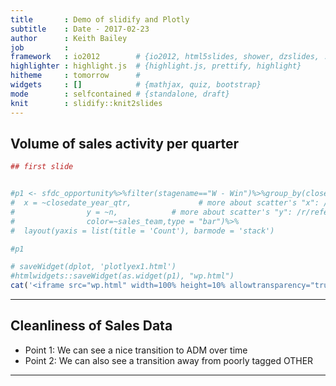---
title       : Demo of slidify and Plotly
subtitle    : Date - 2017-02-23
author      : Keith Bailey
job         : 
framework   : io2012        # {io2012, html5slides, shower, dzslides, ...}
highlighter : highlight.js  # {highlight.js, prettify, highlight}
hitheme     : tomorrow      # 
widgets     : []            # {mathjax, quiz, bootstrap}
mode        : selfcontained # {standalone, draft}
knit        : slidify::knit2slides
---
## Volume of sales activity per quarter
```{r wp, echo=FALSE, warning=FALSE, cache=TRUE, results='asis', message=FALSE}
## first slide


#p1 <- sfdc_opportunity%>%filter(stagename=="W - Win")%>%group_by(closedate_year_qtr, sales_team)%>%summarise(sum=sum(amount_in_usd), n=n())%>%plot_ly(
#  x = ~closedate_year_qtr,               # more about scatter's "x": /r/reference/#scatter-x
#                y = ~n,            # more about scatter's "y": /r/reference/#scatter-y
#                color=~sales_team,type = "bar")%>%
#  layout(yaxis = list(title = 'Count'), barmode = 'stack')

#p1

# saveWidget(dplot, 'plotlyex1.html')
#htmlwidgets::saveWidget(as.widget(p1), "wp.html")
cat('<iframe src="wp.html" width=100% height=10% allowtransparency="true"> </iframe>')
```

--- 

## Cleanliness of Sales Data
- Point 1: We can see a nice transition to ADM over time
- Point 2: We can also see a transition away from poorly tagged OTHER

--- 
